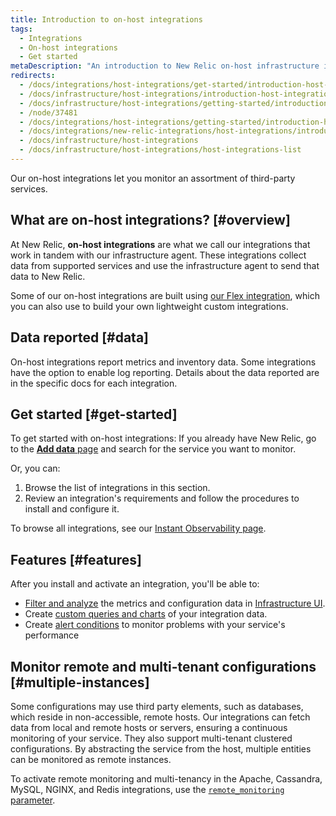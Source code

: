 ```yaml
---
title: Introduction to on-host integrations
tags:
  - Integrations
  - On-host integrations
  - Get started
metaDescription: "An introduction to New Relic on-host infrastructure integrations, which instrument and report data from various third-party services."
redirects:
  - /docs/integrations/host-integrations/get-started/introduction-host-integrations
  - /docs/infrastructure/host-integrations/introduction-host-integrations
  - /docs/infrastructure/host-integrations/getting-started/introduction-host-integrations
  - /node/37481
  - /docs/integrations/host-integrations/getting-started/introduction-host-integrations
  - /docs/integrations/new-relic-integrations/host-integrations/introduction-host-integrations
  - /docs/infrastructure/host-integrations
  - /docs/infrastructure/host-integrations/host-integrations-list
---
```


Our on-host integrations let you monitor an assortment of third-party services. 

## What are on-host integrations? [#overview]

At New Relic, **on-host integrations** are what we call our integrations that work in tandem with our infrastructure agent. These integrations collect data from supported services and use the infrastructure agent to send that data to New Relic. 

Some of our on-host integrations are built using [our Flex integration](/docs/infrastructure/host-integrations/host-integrations-list/flex-integration-tool-build-your-own-integration), which you can also use to build your own lightweight custom integrations. 

## Data reported [#data]

On-host integrations report metrics and inventory data. Some integrations have the option to enable log reporting. Details about the data reported are in the specific docs for each integration. 

## Get started [#get-started]

To get started with on-host integrations: If you already have New Relic, go to the [**Add data** page](https://one.newrelic.com/marketplace) and search for the service you want to monitor. 

Or, you can: 

1. Browse the list of integrations in this section. 
2. Review an integration's requirements and follow the procedures to install and configure it. 

To browse all integrations, see our [Instant Observability page](https://newrelic.com/instant-observability).

## Features [#features]

After you install and activate an integration, you'll be able to:

* [Filter and analyze](/docs/infrastructure/integrations/find-use-infrastructure-integration-data) the metrics and configuration data in [Infrastructure UI](/docs/infrastructure/new-relic-infrastructure/getting-started/introduction-new-relic-infrastructure).
* Create [custom queries and charts](/docs/using-new-relic/data/understand-data/query-new-relic-data) of your integration data.
* Create [alert conditions](/docs/alerts/new-relic-alerts/getting-started/alerts-glossary#alert-condition) to monitor problems with your service's performance

## Monitor remote and multi-tenant configurations [#multiple-instances]

Some configurations may use third party elements, such as databases, which reside in non-accessible, remote hosts. Our integrations can fetch data from local and remote hosts or servers, ensuring a continuous monitoring of your service. They also support multi-tenant clustered configurations. By abstracting the service from the host, multiple entities can be monitored as remote instances.

To activate remote monitoring and multi-tenancy in the Apache, Cassandra, MySQL, NGINX, and Redis integrations, use the [`remote_monitoring` parameter](/docs/infrastructure/host-integrations/understand-use-data/remote-monitoring-host-integrations).
